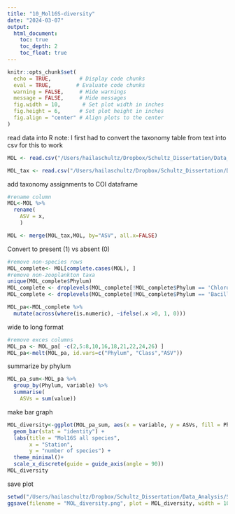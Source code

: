 ```yaml
---
title: "10_Mol16S-diversity"
date: "2024-03-07"
output:
  html_document:
    toc: true
    toc_depth: 2
    toc_float: true
---
```

```r
knitr::opts_chunk$set(
  echo = TRUE,         # Display code chunks
  eval = TRUE,        # Evaluate code chunks
  warning = FALSE,     # Hide warnings
  message = FALSE,     # Hide messages
  fig.width = 10,       # Set plot width in inches
  fig.height = 6,      # Set plot height in inches
  fig.align = "center" # Align plots to the center
)
```

read data into R
note: I first had to convert the taxonomy table from text into csv for this to work
```r
MOL <- read.csv("/Users/hailaschultz/Dropbox/Schultz_Dissertation/Data_Analysis/Schultz_dissertation-2/data/Barcode_2018/Mol16S/Mol16S_ASVs_counts_mergedOnTaxonomy.tsv", sep = "\t")

MOL_tax <- read.csv("/Users/hailaschultz/Dropbox/Schultz_Dissertation/Data_Analysis/Schultz_dissertation-2/data/Barcode_2018/Mol16S/Mol16S_Tax_Assignment.csv")
```

add taxonomy assignments to COI dataframe
```r
#rename column
MOL<-MOL %>% 
  rename(
    ASV = x,
    )

MOL <- merge(MOL_tax,MOL, by="ASV", all.x=FALSE)
```

Convert to present (1) vs absent (0)
```r
#remove non-species rows
MOL_complete<- MOL[complete.cases(MOL), ]
#remove non-zooplankton taxa
unique(MOL_complete$Phylum)
MOL_complete <- droplevels(MOL_complete[!MOL_complete$Phylum == 'Chlorophyta',])
MOL_complete <- droplevels(MOL_complete[!MOL_complete$Phylum == 'Bacillariophyta',])

MOL_pa<-MOL_complete %>%
  mutate(across(where(is.numeric), ~ifelse(.x >0, 1, 0)))

```


wide to long format
```r
#remove exces columns
MOL_pa <- MOL_pa[ -c(2,5:8,10,16,18,21,22,24,26) ]
MOL_pa<-melt(MOL_pa, id.vars=c("Phylum", "Class","ASV"))
```

summarize by phylum
```r
MOL_pa_sum<-MOL_pa %>%
  group_by(Phylum, variable) %>%
  summarise(
    ASVs = sum(value))
```

make bar graph
```r
MOL_diversity<-ggplot(MOL_pa_sum, aes(x = variable, y = ASVs, fill = Phylum)) +
  geom_bar(stat = "identity") +
  labs(title = "Mol16S all species",
       x = "Station",
       y = "number of species") +
  theme_minimal()+
  scale_x_discrete(guide = guide_axis(angle = 90)) 
MOL_diversity
```

save plot
```r
setwd("/Users/hailaschultz/Dropbox/Schultz_Dissertation/Data_Analysis/Schultz_dissertation-2/figures")
ggsave(filename = "MOL_diversity.png", plot = MOL_diversity, width = 10, height = 8, device='png', dpi=700)
```